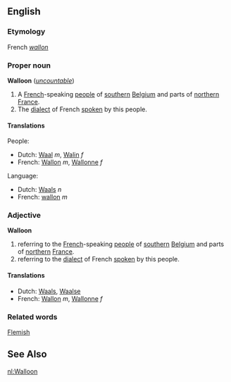 ==English==
===Etymology===
French ''[[wallon]]''

===Proper noun===
'''Walloon''' (''[[uncountable]]'')

#A [[French]]-speaking [[people]] of [[southern]] [[Belgium]] and parts of [[northern]] [[France]].
#The [[dialect]] of French [[spoken]] by this people.

====Translations====
People:

*Dutch: [[Waal]] ''m'', [[Walin]] ''f''
*French: [[Wallon]] ''m'', [[Wallonne]] ''f''

Language:
*Dutch: [[Waals]] ''n''
*French: [[wallon]] ''m''

===Adjective===
'''Walloon'''

#referring to the [[French]]-speaking [[people]] of [[southern]] [[Belgium]] and parts of [[northern]] [[France]].
#referring to the [[dialect]] of French [[spoken]] by this people.

====Translations====
*Dutch: [[Waals]], [[Waalse]]
*French: [[Wallon]] ''m'', [[Wallonne]] ''f''

===Related words===
[[Flemish]]

==See Also==
{{interwiktionary|code=wa}}

[[nl:Walloon]]